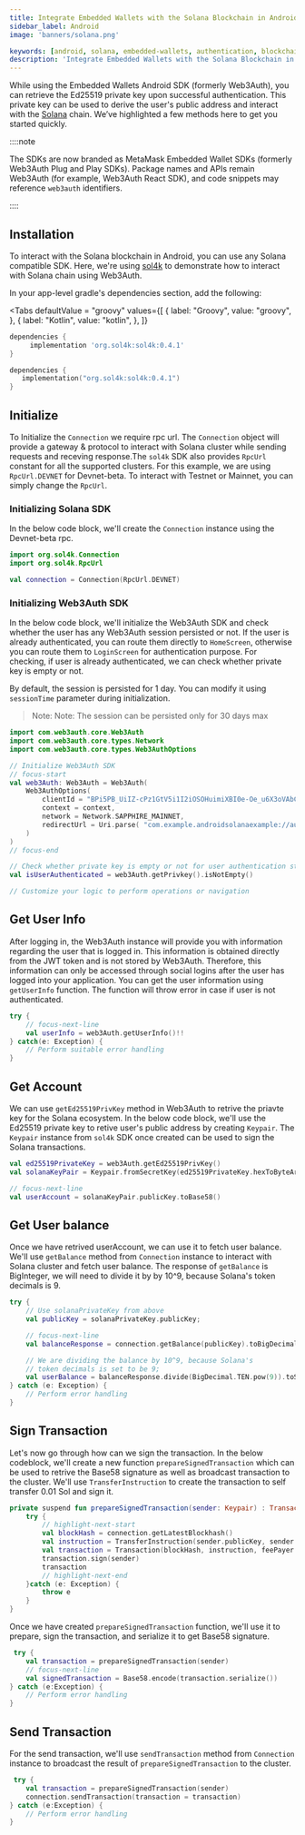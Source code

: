 ```yaml
---
title: Integrate Embedded Wallets with the Solana Blockchain in Android
sidebar_label: Android
image: 'banners/solana.png'

keywords: [android, solana, embedded-wallets, authentication, blockchain]
description: 'Integrate Embedded Wallets with the Solana Blockchain in Android | Embedded Wallets'
---
```



While using the Embedded Wallets Android SDK (formerly Web3Auth), you can retrieve the Ed25519 private key upon successful authentication. This private key can be used to derive the user's public address and interact with the [Solana](https://solana.org/) chain. We’ve highlighted a few methods here to get you started quickly.

::::note

The SDKs are now branded as MetaMask Embedded Wallet SDKs (formerly Web3Auth Plug and Play SDKs). Package names and APIs remain Web3Auth (for example, Web3Auth React SDK), and code snippets may reference `web3auth` identifiers.

::::

## Installation

To interact with the Solana blockchain in Android, you can use any Solana compatible SDK. Here, we're using [sol4k](https://github.com/sol4k/sol4k) to demonstrate how to interact with Solana chain using Web3Auth.

In your app-level gradle's dependencies section, add the following:

<Tabs defaultValue = "groovy"
  values={[
    { label: "Groovy", value: "groovy", },
    { label: "Kotlin", value: "kotlin", },
  ]}
>

<TabItem value="groovy">

```groovy
dependencies {
     implementation 'org.sol4k:sol4k:0.4.1'
}
```

</TabItem>

<TabItem value="kotlin">

```kotlin
dependencies {
   implementation("org.sol4k:sol4k:0.4.1")
}
```

</TabItem>
</Tabs>

## Initialize

To Initialize the `Connection` we require rpc url. The `Connection` object will provide a gateway & protocol to interact with Solana cluster while sending requests and receving response.The `sol4k` SDK also provides `RpcUrl` constant for all the supported clusters. For this example, we are using `RpcUrl.DEVNET` for Devnet-beta. To interact with Testnet or Mainnet, you can simply change the `RpcUrl`.

### Initializing Solana SDK

In the below code block, we'll create the `Connection` instance using the Devnet-beta rpc.

```kotlin
import org.sol4k.Connection
import org.sol4k.RpcUrl

val connection = Connection(RpcUrl.DEVNET)
```

### Initializing Web3Auth SDK

In the below code block, we'll initialize the Web3Auth SDK and check whether the user has any Web3Auth session persisted or not. If the user is already authenticated, you can route them directly to `HomeScreen`, otherwise you can route them to `LoginScreen` for authentication purpose. For checking, if user is already authenticated, we can check whether private key is empty or not.

By default, the session is persisted for 1 day. You can modify it using `sessionTime` parameter during initialization.

> Note: Note: The session can be persisted only for 30 days max

```kotlin
import com.web3auth.core.Web3Auth
import com.web3auth.core.types.Network
import com.web3auth.core.types.Web3AuthOptions

// Initialize Web3Auth SDK
// focus-start
val web3Auth: Web3Auth = Web3Auth(
    Web3AuthOptions(
        clientId = "BPi5PB_UiIZ-cPz1GtV5i1I2iOSOHuimiXBI0e-Oe_u6X3oVAbCiAZOTEBtTXw4tsluTITPqA8zMsfxIKMjiqNQ",
        context = context,
        network = Network.SAPPHIRE_MAINNET,
        redirectUrl = Uri.parse( "com.example.androidsolanaexample://auth")
    )
)
// focus-end

// Check whether private key is empty or not for user authentication status.
val isUserAuthenticated = web3Auth.getPrivkey().isNotEmpty()

// Customize your logic to perform operations or navigation
```

## Get User Info

After logging in, the Web3Auth instance will provide you with information regarding the user that is logged in. This information is obtained directly from the JWT token and is not stored by Web3Auth. Therefore, this information can only be accessed through social logins after the user has logged into your application. You can get the user information using `getUserInfo` function. The function will throw error in case if user is not authenticated.

```kotlin
try {
    // focus-next-line
    val userInfo = web3Auth.getUserInfo()!!
} catch(e: Exception) {
    // Perform suitable error handling
}
```

## Get Account

We can use `getEd25519PrivKey` method in Web3Auth to retrive the priavte key for the Solana ecosystem. In the below code block, we'll use the Ed25519 private key to retive user's public address by creating `Keypair`. The `Keypair` instance from `sol4k` SDK once created can be used to sign the Solana transactions.

```kotlin
val ed25519PrivateKey = web3Auth.getEd25519PrivKey()
val solanaKeyPair = Keypair.fromSecretKey(ed25519PrivateKey.hexToByteArray())

// focus-next-line
val userAccount = solanaKeyPair.publicKey.toBase58()
```

## Get User balance

Once we have retrived userAccount, we can use it to fetch user balance. We'll use `getBalance` method from `Connection` instance to interact with Solana cluster and fetch user balance. The response of `getBalance` is BigInteger, we will need to divide it by by 10^9, because Solana's token decimals is 9.

```kotlin
try {
    // Use solanaPrivateKey from above
    val publicKey = solanaPrivateKey.publicKey;

    // focus-next-line
    val balanceResponse = connection.getBalance(publicKey).toBigDecimal()

    // We are dividing the balance by 10^9, because Solana's
    // token decimals is set to be 9;
    val userBalance = balanceResponse.divide(BigDecimal.TEN.pow(9)).toString()
} catch (e: Exception) {
    // Perform error handling
}
```

## Sign Transaction

Let's now go through how can we sign the transaction. In the below codeblock, we'll create a new function `prepareSignedTransaction` which can be used to retrive the Base58 signature as well as broadcast transaction to the cluster. We'll use `TransferInstruction` to create the transaction to self transfer 0.01 Sol and sign it.

```kotlin
private suspend fun prepareSignedTransaction(sender: Keypair) : Transaction = withContext(Dispatchers.IO) {
    try {
        // highlight-next-start
        val blockHash = connection.getLatestBlockhash()
        val instruction = TransferInstruction(sender.publicKey, sender.publicKey, lamports = 10000000)
        val transaction = Transaction(blockHash, instruction, feePayer = sender.publicKey)
        transaction.sign(sender)
        transaction
        // highlight-next-end
    }catch (e: Exception) {
        throw e
    }
}
```

Once we have created `prepareSignedTransaction` function, we'll use it to prepare, sign the transaction, and serialize it to get Base58 signature.

```kotlin
 try {
    val transaction = prepareSignedTransaction(sender)
    // focus-next-line
    val signedTransaction = Base58.encode(transaction.serialize())
} catch (e:Exception) {
    // Perform error handling
}
```

## Send Transaction

For the send transaction, we'll use `sendTransaction` method from `Connection` instance to broadcast the result of `prepareSignedTransaction` to the cluster.

```kotlin
 try {
    val transaction = prepareSignedTransaction(sender)
    connection.sendTransaction(transaction = transaction)
} catch (e:Exception) {
    // Perform error handling
}
```
